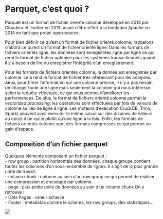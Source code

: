 # Parquet, c'est quoi ? 

Parquet est un format de fichier orienté colonne développé en 2013 par Cloudera et Twitter en 2013, avant d'être offert à la fondation Apache en 2014 en tant que projet open-source. 

Pour bien définir ce qu'est un  format de fichier orienté colonne, rappelons d'abord ce qu'est un format de fichier orienté ligne. Dans les formats de fichiers orientés ligne, les données sont enregistrées ligne par ligne ce qui rend le format de fichier optimisé pour les systèmes transactionnels quand il y a besoin de lire ou enregistrer l'intégrité d'un enregistrement.

Pour les formats de fichiers orientés colonne, la donnée est enregistrée par colonne. cela rend le format de fichier très intéressant pour les analyses. Ainsi, pour filtrer l'information sur une colonne précise, il n'y a pas besoin de charger toute une ligne mais seulement la colonne qui nous intéresse selon la requête effectuée, ce qui nous permet d'améliorer les performances. De plus, le format de fichiers orienté colonne permet le *vectorized processing*: les opérations sont effectuées par lots de valeurs de colonne au lieu de ligne à ligne. Les moteurs d'exécution (DuckDB, Trino, Spark) peuvent ainsi exécuter le même calcul sur des dizaines de valeurs au cours d'un cycle plutôt qu'une ligne à la fois.
Enfin, les formats de fichiers orientés colonne sont des formats compressés ce qui permet un gain d'espace.


## Composition d'un fichier parquet

Quelques éléments composant un fichier parquet :  
- row group : partition horizontale des données, chaque groupe contient toutes les colonnes d'un sous-ensemble de lignes. Il s'agit de la plus grande unité de travail.  
- column chunk : colonne au sein d'un row group ce qui permet de réaliser une compression et encodage par colonne.  
- page : plus petite unité de données au sein d'un column chunk.On y retrouve :  
    - Data Pages : valeur actuelle   
    - Footer : metadatas comme le schema, les row groups, des statistiques...   

![](../../img/parquet.png){fig-align="center"}
